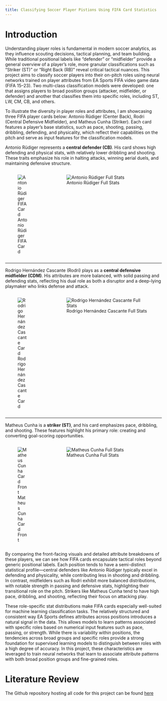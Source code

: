 ```yaml
---
title: Classifying Soccer Player Pistions Using FIFA Card Statistics
---
```


# Introduction

Understanding player roles is fundamental in modern soccer analytics, as they influence scouting decisions, tactical planning, and team building. While traditional positional labels like "defender" or "midfielder" provide a general overview of a player's role, more granular classifications such as "Striker (ST)" or "Right Back (RB)" reveal critical tactical nuances. This project aims to classify soccer players into their on-pitch roles using neural networks trained on player attributes from EA Sports FIFA video game data (FIFA 15–23). Two multi-class classification models were developed: one that assigns players to broad position groups (attacker, midfielder, or defender) and another that classifies them into specific roles, including ST, LW, CM, CB, and others.

To illustrate the diversity in player roles and attributes, I am showcasing three FIFA player cards below: Antonio Rüdiger (Center Back), Rodri (Central Defensive Midfielder), and Matheus Cunha (Striker). Each card features a player's base statistics, such as pace, shooting, passing, dribbling, defending, and physicality, which reflect their capabilities on the pitch and serve as input features for the classification models.

Antonio Rüdiger represents a **central defender (CB)**. His card shows high defending and physical stats, with relatively lower dribbling and shooting. These traits emphasize his role in halting attacks, winning aerial duels, and maintaining defensive structure.

::: {.columns}

::: {.column width="24%"}
![Antonio Rüdiger FIFA Card](./img/fifa_cards/rudiger_card_front.avif)
:::

::: {.column width="1%"}
&nbsp;
:::

::: {.column width="75%"}
![Antonio Rüdiger Full Stats](./img/fifa_cards/rudiger_full_stats.png)
:::

:::

---

Rodrigo Hernández Cascante (Rodri) plays as a **central defensive midfielder (CDM)**. His attributes are more balanced, with solid passing and defending stats, reflecting his dual role as both a disruptor and a deep-lying playmaker who links defense and attack.

::: {.columns}

::: {.column width="24%"}
![Rodrigo Hernández Cascante Card](./img/fifa_cards/rodri_card_front.avif)
:::

::: {.column width="1%"}
&nbsp;
:::

::: {.column width="75%"}
![Rodrigo Hernández Cascante Full Stats](./img/fifa_cards/rodri_full_stats.png)
:::

:::

---

Matheus Cunha is a **striker (ST)**, and his card emphasizes pace, dribbling, and shooting. These features highlight his primary role: creating and converting goal-scoring opportunities.

::: {.columns}

::: {.column width="24%"}
![Matheus Cunha Card Front](./img/fifa_cards/cunha_card_front.avif)
:::

::: {.column width="1%"}
&nbsp;
:::

::: {.column width="75%"}
![Matheus Cunha Full Stats](./img/fifa_cards/cunha_full_stats.png)
:::

:::

By comparing the front-facing visuals and detailed attribute breakdowns of these players, we can see how FIFA cards encapsulate tactical roles beyond generic positional labels. Each position tends to have a semi-distinct statistical profile—central defenders like Antonio Rüdiger typically excel in defending and physicality, while contributing less in shooting and dribbling. In contrast, midfielders such as Rodri exhibit more balanced distributions, with notable strength in passing and defensive stats, highlighting their transitional role on the pitch. Strikers like Matheus Cunha tend to have high pace, dribbling, and shooting, reflecting their focus on attacking play.

These role-specific stat distributions make FIFA cards especially well-suited for machine learning classification tasks. The relatively structured and consistent way EA Sports defines attributes across positions introduces a natural signal in the data. This allows models to learn patterns associated with specific roles based on numerical input features such as pace, passing, or strength. While there is variability within positions, the tendencies across broad groups and specific roles provide a strong foundation for supervised learning models to distinguish between roles with a high degree of accuracy. In this project, these characteristics are leveraged to train neural networks that learn to associate attribute patterns with both broad position groups and fine-grained roles.

# Literature Review




The Github repository hosting all code for this project can be found [here](https://github.com/dcorc7/FIFA-Position-Classifier)
